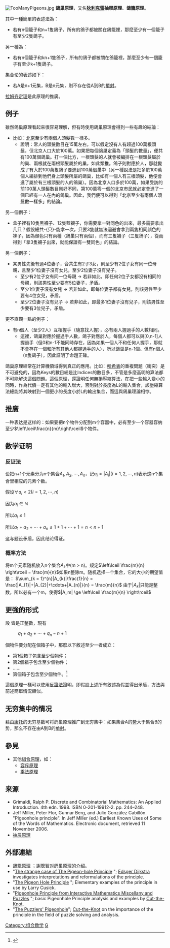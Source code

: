 {{NoteTA
|G1 = IT
|G2 = Math
|1 = zh-hans:4位; zh-hant:4位;
}}
[[File:TooManyPigeons.jpg|thumbnail]]
'''鴿巢原理'''，又名'''[[約翰·彼得·狄利克雷|狄利克雷]]抽屜原理'''、'''鴿籠原理'''。

其中一種簡單的表述法為：
* 若有n個籠子和n+1隻鴿子，所有的鴿子都被關在鴿籠裡，那麼至少有一個籠子有至少2隻鴿子。

另一種為：

* 若有n個籠子和kn+1隻鴿子，所有的鴿子都被關在鴿籠裡，那麼至少有一個籠子有至少k+1隻鴿子。

集合论的表述如下：

* 若A是n+1元集，B是n元集，則不存在從A到B的[[单射|單射]]。

[[拉姆齐定理|拉姆齐定理]]是此原理的推廣。

== 例子 ==
雖然鴿巢原理看起來很容易理解，但有時使用鴿巢原理會得到一些有趣的結論：
* 比如：[[北京|北京]]至少有兩個人頭髮數一樣多。
** 證明：常人的頭髮數目在15萬左右，可以假定沒有人有超過100萬根頭髮，但北京人口大於100萬。如果把每個鴿巢定義為「頭髮的數量」，便共有100萬個鴿巢。打一個比方，一根頭髮的人就會被編排在一根頭髮屬於的巢、兩根就在兩根頭髮屬於的巢，如此類推。鴿子則對應於人，那就變成了有大於100萬隻鴿子要進到100萬個巢中（另一種說法是把多於100萬個人編排到他們身上頭髮所屬的鴿巢，比如有一個人有三根頭髮，他便會進了屬於有三根頭髮的人的鴿巢）。因為北京人口多於100萬，如果受訪的前100萬人頭髮數目剛好不同，第100萬零一個的北京市民就必定會進了一個已經有一人在內的鴿巢。因此，我們便可以得到「北京至少有兩個人頭髮數一樣多」的結論。

另一個例子：
* 盒子裡有10隻黑襪子、12隻藍襪子，你需要拿一對同色的出來，最多需要拿出几只？假設總共-{只}-能拿一次，只要3隻就無法迴避會拿到兩隻相同颜色的袜子，因為顏色只有兩種（鴿巢只有兩個），而有三隻襪子（三隻鴿子），從而得到「拿3隻襪子出來，就能保證有一雙同色」的結論。

另一個例子：

*某男性先後有過4位妻子，合共生有2子3女，則至少有2位子女有同一位母親，且至少1位妻子沒有女兒，至少2位妻子沒有兒子。
**至少有2位子女有同一位母親 → 若非如此，即任何2位子女都沒有相同的母親，則該男性至少要有5位妻子，矛盾。
**至少1位妻子沒有女兒 → 若非如此，即每位妻子都有女兒，則該男性至少要有4位女兒，矛盾。
**至少2位妻子沒有兒子 → 若非如此，即最多1位妻子沒有兒子，則該男性至少要有3位兒子，矛盾。

更不直觀一點的例子：
* 有n個人（至少2人）互相握手（隨意找人握），必有兩人握過手的人數相同。
** 這裡，鴿巢對應於握過手人數，鴿子對應於人，每個人都可以與[0,n-1]人握過手（但0和n-1不能同時存在，因為如果一個人不和任何人握手，那就不會存在一個和所有其他人都握過手的人），所以鴿巢是n-1個。但有n個人（n隻鴿子），因此証明了命題正確。

鴿巢原理經常在計算機領域得到真正的應用。比如：[[哈希表|哈希表]]的重複問題（衝突）是不可避免的，因為Keys的數目總是比Indices的數目多，不管是多麼高明的算法都不可能解決這個問題。這個原理，還證明任何無損壓縮算法，在把一些輸入變小的同時，作為代價一定有其他的輸入增大，否則對於長度為L的輸入集合，該壓縮算法總能將其映射到一個更小的長度小於L的輸出集合，而這與鴿巢理論相悖。

== 推廣 ==
一种表达是这样的：如果要把n个物件分配到m个容器中，必有至少一个容器容纳至少<math>\left\lceil\frac{n}{m}\right\rceil</math>个物件。
== 数学证明 ==
=== 反证法 ===
设把n+1个元素分为n个集合<math>A_1,A_2,\cdots,A_n</math>，记<math>a_i = |A_i|(i = 1,2,\cdots,n)</math>表示这n个集合里相应的元素个数。

假设<math>\forall a_i < 2(i = 1,2,\cdots,n)</math>

因为<math>a_i \in \mathbb{N}</math>

所以<math>a_i \le 1</math>

所以<math>a_1+a_2+\cdots+a_n \le 1+1+\cdots+1 = n < n+1</math>

这与题设矛盾，因此结论得证。

=== 概率方法===
将m个元素随机放入n个集合<math>A_{k}</math>中(m > n)。规定<math>\left\lceil \frac{m}{n} \right\rceil = \frac{m}{n}</math>如果n整除m。随机选择一个集合，它的大小的期望值是：
<math>\sum_{k = 1}^{n}|A_{k}|\frac{1}{n} = \frac{|A_{1}|+|A_{2}|+\cdots+|A_{n}|}{n} = \frac{m}{n}</math>
由于<math>|A_k|</math>只能是整数，所以必有一个m，使得<math>|A_m| \ge \left\lceil \frac{m}{n} \right\rceil</math>

== 更強的形式 ==
設 {{math|''q''<sub>1</sub>, ''q''<sub>2</sub>, ..., ''q''<sub>''n''</sub>}} 皆是正整數，現有

: <math>q_1 + q_2 + \cdots + q_n - n + 1</math>

個物件要分配在{{math|''n''}}個箱子中，那麼以下敘述至少一者成立：

* 第1個箱子包含至少{{math|''q''<sub>1</sub>}}個物件；
* 第2個箱子包含至少{{math|''q''<sub>2</sub>}}個物件；
* ......
* 第{{math|''n''}}個箱子包含至少{{math|''q''<sub>n</sub>}}個物件。<ref>{{harvnb|Brualdi|2010|page=74 Theorem 3.2.1}}</ref>

這個原理一樣可以使用[[反證法|反證法]]證明，即假設上述所有敘述為假並得出矛盾，方法與前述簡單情況類似。

== 无穷集中的情况 ==
藉由[[格奥尔格·康托尔|康托]]的无穷基数可将鸽巢原理推广到无穷集中：如果集合A的[[基数_(数学)|势]]大于集合B的势，那么不存在由A到B的[[单射|单射]]。

==參見==
*其他[[組合技巧|組合原理]]，如：
**[[容斥原理|容斥原理]]
**[[乘法原理|乘法原理]]

== 来源 ==
* Grimaldi, Ralph P. Discrete and Combinatorial Mathematics: An Applied Introduction. 4th edn. 1998. ISBN 0-201-19912-2. pp. 244–248.
* Jeff Miller, Peter Flor, Gunnar Berg, and Julio González Cabillón. "Pigeonhole principle". In Jeff Miller (ed.) Earliest Known Uses of Some of the Words of Mathematics. Electronic document, retrieved 11 November 2006.
* [http://www.fxzx.net.cn/gsw/editor/UploadFile/200565102020310.doc 抽屉原理]{{dead link|date=2018年5月 |bot=InternetArchiveBot |fix-attempted=yes }}

== 外部連結 ==
* [http://episte.math.ntu.edu.tw/articles/mm/mm_02_4_07/index.html 鴿籠原理] {{Wayback|url=http://episte.math.ntu.edu.tw/articles/mm/mm_02_4_07/index.html |date=20200503160319 }}；謝聰智对鸽巢原理的介绍。
* "[http://www.cs.utexas.edu/users/EWD/transcriptions/EWD09xx/EWD980.html The strange case of The Pigeon-hole Principle] {{Wayback|url=http://www.cs.utexas.edu/users/EWD/transcriptions/EWD09xx/EWD980.html |date=20080705042534 }}"; [[Edsger_Dijkstra|Edsger Dijkstra]] investigates interpretations and reformulations of the principle.
* "[http://zimmer.csufresno.edu/~larryc/proofs/proofs.pigeonhole.html The Pigeon Hole Principle] {{Wayback|url=http://zimmer.csufresno.edu/~larryc/proofs/proofs.pigeonhole.html |date=20201001125228 }}"; Elementary examples of the principle in use by Larry Cusick.
* "[http://www.cut-the-knot.org/do_you_know/pigeon.shtml Pigeonhole Principle from Interactive Mathematics Miscellany and Puzzles] {{Wayback|url=http://www.cut-the-knot.org/do_you_know/pigeon.shtml |date=20201112012121 }}"; basic Pigeonhole Principle analysis and examples by [[Cut-the-Knot|Cut-the-Knot]].
* "[https://web.archive.org/web/20100507111316/http://www.maa.org/editorial/knot/pigeonhole.html The Puzzlers' Pigeonhole]"; [[Cut-the-Knot|Cut-the-Knot]] on the importance of the principle in the field of puzzle solving and analysis.

[[Category:组合数学|Category:组合数学]]
[[Category:数学定理|G]]